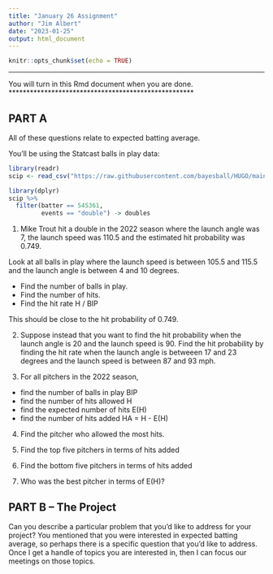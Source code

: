 ```yaml
---
title: "January 26 Assignment"
author: "Jim Albert"
date: "2023-01-25"
output: html_document
---
```


```r
knitr::opts_chunk$set(echo = TRUE)
```

****************************************************
You will turn in this Rmd document when you are done.
****************************************************

## PART A

All of these questions relate to expected batting average.

You'll be using the Statcast balls in play data:

```r
library(readr)
scip <- read_csv("https://raw.githubusercontent.com/bayesball/HUGO/main/January%2026/sc2022_ip.csv")
```

```r
library(dplyr)
scip %>% 
  filter(batter == 545361,
         events == "double") -> doubles
```

1.  Mike Trout hit a double in the 2022 season where the launch angle was 7, the launch speed was 110.5 and the estimated hit probability was 0.749.

Look at all balls in play where the launch speed is between 105.5 and 115.5 and the launch angle is between 4 and 10 degrees.

- Find the number of balls in play.
- Find the number of hits.
- Find the hit rate H / BIP

This should be close to the hit probability of 0.749.

2.  Suppose instead that you want to find the hit probability when the launch angle is 20 and the launch speed is 90.  Find the hit probability by finding the hit rate when the launch angle is betweeen 17 and 23 degrees and the launch speed is between 87 and 93 mph.

3.  For all pitchers in the 2022 season, 

- find the number of balls in play BIP
- find the number of hits allowed H
- find the expected number of hits E(H)
- find the number of hits added HA = H - E(H)

4.  Find the pitcher who allowed the most hits.

5.  Find the top five pitchers in terms of hits added

6.  Find the bottom five pitchers in terms of hits added

7.  Who was the best pitcher in terms of E(H)?

## PART B -- The Project

Can you describe a particular problem that you'd like to address for your project?  You mentioned that you were interested in expected batting average, so perhaps there is a specific question that you'd like to address. Once I get a handle of topics you are interested in, then I can focus our meetings on those topics.
